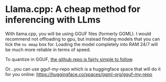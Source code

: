 # Llama.cpp: A cheap method for inferencing with LLms

With llama.cpp, you will be using GGUF files (formerly GGML). I would recommend not offloading to gpu, but instead finding models that you can tick the `no mmap` box for. Loading the model completely into RAM 24/7 will be much more reliable in terms of speed.

To quantize in GGUF, [the github repo is fairly simple to follow](https://github.com/ggerganov/llama.cpp).

Or...you can use gguf-my-repo which is a huggingface space that will do it for you online: https://huggingface.co/spaces/ggml-org/gguf-my-repo